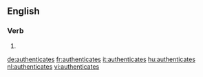 
==English==

===Verb===
{{head|en|verb form}}

# {{en-third-person singular of|authenticate}}

[[de:authenticates]]
[[fr:authenticates]]
[[it:authenticates]]
[[hu:authenticates]]
[[nl:authenticates]]
[[vi:authenticates]]